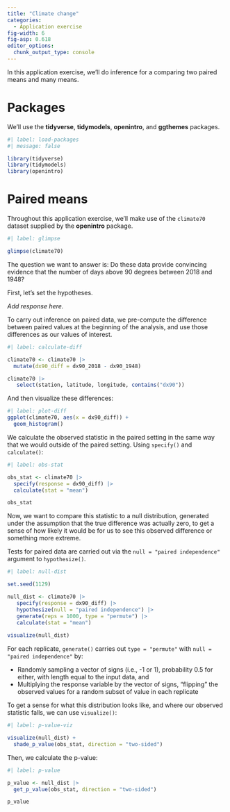 ```yaml
---
title: "Climate change"
categories: 
  - Application exercise
fig-width: 6
fig-asp: 0.618
editor_options: 
  chunk_output_type: console
---
```


In this application exercise, we'll do inference for a comparing two paired means and many means.

# Packages

We'll use the **tidyverse**, **tidymodels**, **openintro**, and **ggthemes** packages.

```r
#| label: load-packages
#| message: false

library(tidyverse)
library(tidymodels)
library(openintro)
```

# Paired means

Throughout this application exercise, we'll make use of the `climate70` dataset supplied by the **openintro** package.

```r
#| label: glimpse

glimpse(climate70)
```

The question we want to answer is: Do these data provide convincing evidence that the number of days above 90 degrees between 2018 and 1948?

First, let's set the hypotheses.

*Add response here.*

To carry out inference on paired data, we pre-compute the difference between paired values at the beginning of the analysis, and use those differences as our values of interest.

```r
#| label: calculate-diff

climate70 <- climate70 |>
  mutate(dx90_diff = dx90_2018 - dx90_1948)

climate70 |>
   select(station, latitude, longitude, contains("dx90"))
```

And then visualize these differences:

```r
#| label: plot-diff
ggplot(climate70, aes(x = dx90_diff)) +
  geom_histogram()
```

We calculate the observed statistic in the paired setting in the same way that we would outside of the paired setting. Using `specify()` and `calculate()`:

```r
#| label: obs-stat

obs_stat <- climate70 |> 
  specify(response = dx90_diff) |> 
  calculate(stat = "mean")

obs_stat
```

Now, we want to compare this statistic to a null distribution, generated under the assumption that the true difference was actually zero, to get a sense of how likely it would be for us to see this observed difference or something more extreme.

Tests for paired data are carried out via the `null = "paired independence"` argument to `hypothesize()`.

```r
#| label: null-dist

set.seed(1129)

null_dist <- climate70 |> 
   specify(response = dx90_diff) |> 
   hypothesize(null = "paired independence") |>
   generate(reps = 1000, type = "permute") |>
   calculate(stat = "mean")
   
visualize(null_dist)
```

For each replicate, `generate()` carries out `type = "permute"` with `null = "paired independence"` by:

-   Randomly sampling a vector of signs (i.e., -1 or 1), probability 0.5 for either, with length equal to the input data, and
-   Multiplying the response variable by the vector of signs, "flipping" the observed values for a random subset of value in each replicate

To get a sense for what this distribution looks like, and where our observed statistic falls, we can use `visualize()`:

```r
#| label: p-value-viz

visualize(null_dist) + 
  shade_p_value(obs_stat, direction = "two-sided")
```

Then, we calculate the p-value:

```r
#| label: p-value

p_value <- null_dist |>
  get_p_value(obs_stat, direction = "two-sided")

p_value
```
